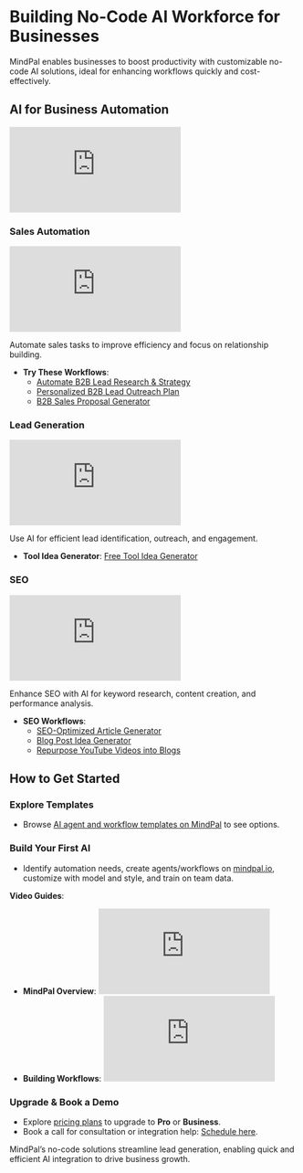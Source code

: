 # Building No-Code AI Workforce for Businesses

MindPal enables businesses to boost productivity with customizable no-code AI solutions, ideal for enhancing workflows quickly and cost-effectively.

## AI for Business Automation

<iframe
  style={{
    width: '100%',
    aspectRatio: '16/9',
    marginTop: '32px'
  }}
  src="https://www.youtube.com/embed/z0ogFJM5yXw"
  title="Business Automation Overview"
  frameBorder="0"
  allow="accelerometer; autoplay; clipboard-write; encrypted-media; gyroscope; picture-in-picture; web-share"
  allowFullScreen
></iframe>

### Sales Automation
<iframe
  style={{
    width: '100%',
    aspectRatio: '16/9',
    marginTop: '32px'
  }}
  src="https://www.youtube.com/embed/brlBks2322U"
  title="Sales Automation"
  frameBorder="0"
  allow="accelerometer; autoplay; clipboard-write; encrypted-media; gyroscope; picture-in-picture; web-share"
  allowFullScreen
></iframe>

Automate sales tasks to improve efficiency and focus on relationship building.

- **Try These Workflows**:
  - [Automate B2B Lead Research & Strategy](https://mindpal.space/workflow/automate-sales-lead-research-and-strategy)
  - [Personalized B2B Lead Outreach Plan](https://mindpal.space/workflow/b2b-lead-outreach-plan-generator)
  - [B2B Sales Proposal Generator](https://mindpal.space/workflow/b2b-sales-proposal-generator)

### Lead Generation
<iframe
  style={{
    width: '100%',
    aspectRatio: '16/9',
    marginTop: '32px'
  }}
  src="https://www.youtube.com/embed/XqEzbNY2blA"
  title="Lead Generation"
  frameBorder="0"
  allow="accelerometer; autoplay; clipboard-write; encrypted-media; gyroscope; picture-in-picture; web-share"
  allowFullScreen
></iframe>

Use AI for efficient lead identification, outreach, and engagement.

- **Tool Idea Generator**: [Free Tool Idea Generator](https://mindpal.space/tool/free-tool-idea-generator)

### SEO
<iframe
  style={{
    width: '100%',
    aspectRatio: '16/9',
    marginTop: '32px'
  }}
  src="https://www.youtube.com/embed/GkM4fyL9Sew"
  title="SEO Optimization"
  frameBorder="0"
  allow="accelerometer; autoplay; clipboard-write; encrypted-media; gyroscope; picture-in-picture; web-share"
  allowFullScreen
></iframe>

Enhance SEO with AI for keyword research, content creation, and performance analysis.

- **SEO Workflows**:
  - [SEO-Optimized Article Generator](https://mindpal.space/workflow/seo-optimized-article-generator)
  - [Blog Post Idea Generator](https://mindpal.space/workflow/blog-post-idea-generator-from-website)
  - [Repurpose YouTube Videos into Blogs](https://mindpal.space/workflow/youtube-to-seo-blog)

## How to Get Started


<Steps>

### Explore Templates
- Browse [AI agent and workflow templates on MindPal](https://mindpal.space/workflow) to see options.

### Build Your First AI
- Identify automation needs, create agents/workflows on [mindpal.io](https://mindpal.io), customize with model and style, and train on team data.

**Video Guides**:
  - **MindPal Overview**:  
    <iframe
      style={{
        width: '100%',
        aspectRatio: '16/9',
        marginTop: '32px'
      }}
      src="https://www.youtube.com/embed/IY2Hze0-tWs"
      title="MindPal Overview"
      frameBorder="0"
      allow="accelerometer; autoplay; clipboard-write; encrypted-media; gyroscope; picture-in-picture; web-share"
      allowFullScreen
    ></iframe>
  - **Building Workflows**:  
    <iframe
      style={{
        width: '100%',
        aspectRatio: '16/9',
        marginTop: '32px'
      }}
      src="https://www.youtube.com/embed/dZVskx8xUJE"
      title="AI Workflow Guide"
      frameBorder="0"
      allow="accelerometer; autoplay; clipboard-write; encrypted-media; gyroscope; picture-in-picture; web-share"
      allowFullScreen
    ></iframe>

### Upgrade & Book a Demo
- Explore [pricing plans](https://mindpal.space/pricing) to upgrade to **Pro** or **Business**.
- Book a call for consultation or integration help: [Schedule here](https://cal.com/mindpal/demo).

</Steps>

MindPal’s no-code solutions streamline lead generation, enabling quick and efficient AI integration to drive business growth.


<PageFooter />
